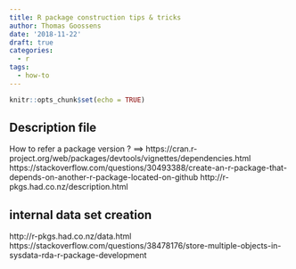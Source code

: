 ```yaml
---
title: R package construction tips & tricks
author: Thomas Goossens
date: '2018-11-22'
draft: true
categories:
  - r
tags:
  - how-to
---
```


```r
knitr::opts_chunk$set(echo = TRUE)
```

## Description file 

How to refer a package version ? ==> https://cran.r-project.org/web/packages/devtools/vignettes/dependencies.html
https://stackoverflow.com/questions/30493388/create-an-r-package-that-depends-on-another-r-package-located-on-github
http://r-pkgs.had.co.nz/description.html

## internal data set creation
http://r-pkgs.had.co.nz/data.html
https://stackoverflow.com/questions/38478176/store-multiple-objects-in-sysdata-rda-r-package-development